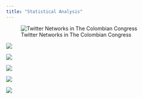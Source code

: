 ```yaml
---
title: "Statistical Analysis"
---
```


![Twitter Networks in The Colombian Congress](Basic%20Network%20Plot.png)

![](Communities%20on%20the%20Colombian%20Congress1.png)

![](Communities%20on%20the%20Colombian%20Congress2.png)

![](Communities%20on%20the%20Colombian%20Congress3.png)

![](Communities%20on%20the%20Colombian%20Congress4.png)

![](Authority%20and%20Hub.png)
